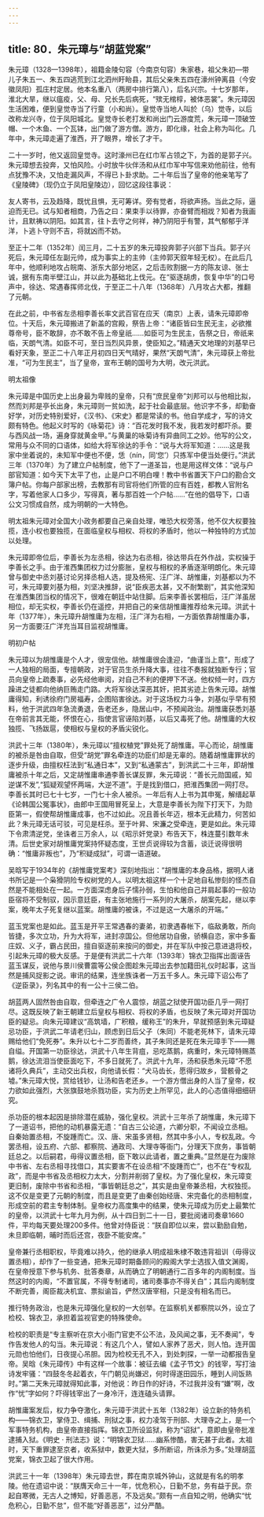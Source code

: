 ```yaml
---
---
---
```

title: 80．朱元璋与“胡蓝党案”
---




朱元璋（1328—1398年），祖籍金陵句容（今南京句容）朱家巷，祖父朱初—带儿子朱五一、朱五四逃荒到江北泗州盱眙县，其后父亲朱五四在濠州钟离县（今安徽凤阳）孤庄村定居。他本名重八（两房中排行第八），后名兴宗。十七岁那年，淮北大旱，继以瘟疫，父、母、兄长先后病死，“殡无棺椁，被体恶裳”。朱元璋因生活困难，便到皇觉寺当了行童（小和尚）。皇觉寺当地人叫於（乌）觉寺，以后改称龙兴寺，位于凤阳城北。皇觉寺长老打发和尚出门云游度荒，朱元璋一顶破笠帽、一个木鱼、一个瓦钵，出门做了游方僧。游方，即化缘，社会上称为叫化。几年中，朱元璋走遍了淮西，开了眼界，增长了才干。

二十一岁时，他又返回皇觉寺。这时濠州已在红巾军占领之下，为首的是郭子兴。朱元璋想去投奔，又怕风险。小时放牛伙伴汤和从红巾军中写信来劝他前往，他有点犹豫不决，又怕走漏风声，不得已卜卦求助。二十年后当了皇帝的他亲笔写了《皇陵碑》（现仍立于凤阳皇陵边），回忆这段往事说：

友人寄书，云及趋降，既忧且惧，无可筹详。旁有觉者，将欲声扬。当此之际，逼迫而无已。试与知者相商，乃告之曰：果束手以待罪，亦奋臂而相戕？知者为我画计，且默祷以阴阳。如其言，往卜去守之何祥，神乃阴阳乎有警，其气郁郁乎洋洋，卜逃卜守则不吉，将就凶而不妨。



至正十二年（1352年）闰三月，二十五岁的朱元璋投奔郭子兴部下当兵。郭子兴死后，朱元璋任左副元帅，成为事实上的主帅（主帅郭天叙年轻无权）。在此后几年中，他顺利地攻占皖南、浙东大部分地区，之后击败割据一方的陈友谅、张士诚，据有东南半壁江山，并以此为基础北上伐元。在“驱逐胡虏，恢复中华”的口号声中，徐达、常遇春挥师北伐，于至正二十八年（1368年）八月攻占大都，推翻了元朝。

在此之前，中书省左丞相李善长率文武百官在应天（南京）上表，请朱元璋即帝位。十天后，朱元璋搬进了新盖的宫殿，祭告上帝：“诸臣皆曰生民无主，必欲推尊帝号，臣不敢辞，亦不敢不告上帝皇祇……如臣可为生民主，告祭之日，帝祇来临，天朗气清。如臣不可，至日当烈风异景，使臣知之。”精通天文地理的刘基早已看好天象，至正二十八年正月初四日天气晴好，果然“天朗气清”，朱元璋获上帝批准，“可为生民主”，当了皇帝，宣布王朝的国号为大明，改元洪武。



明太祖像



朱元璋是中国历史上出身最为卑贱的皇帝，只有“庶民皇帝”刘邦可以与他相比拟，然而刘邦是亭长出身，朱元璋则一贫如洗，起于社会最底层。他识字不多，却勤奋好学，对历史特别爱好，《汉书》、《宋史》都是常读的书。他自学成才，写的诗文颇有特色。他起义时写的《咏菊花》诗：“百花发时我不发，我若发时都吓杀。要与西风战一场，遍身穿就黄金甲。”与黄巢的咏菊诗有异曲同工之妙。他写的公文，常用与众不同的口语体，如给大将军徐达的手令：“说与大将军知道：……这是我家中坐着说的，未知军中便也不便，恁（nín，同‘您’）只拣军中便当处便行。”洪武三年（1370年）为了建立户帖制度，他下了一道圣旨，也是用这样文体：“说与户部官知道：如今天下太平了也，止是户口不明白哩！教中书省置天下户口的勘合文簿户帖。你每户部家出榜，去教那有司官将他们所管的应有百姓，都教人官附名字，写着他家人口多少，写得真，著与那百姓一个户帖……”在他的倡导下，口语公文习惯成自然，成为明朝的一大特色。

明太祖朱元璋对全国大小政务都要自己亲自处理，唯恐大权旁落，他不仅大权要独揽，连小权也要独揽，在面临皇权与相权、将权的矛盾时，他以一种独特的方式加以处理。

朱元璋即帝位后，李善长为左丞相，徐达为右丞相，徐达带兵在外作战，实权操于李善长之手。由于淮西集团权力过分膨胀，皇权与相权的矛盾逐渐明朗化。朱元璋曾与御史中丞刘基讨论另择丞相人选，提及杨宪、汪广洋、胡惟庸，刘基都以为不可，朱元璋要刘基为相，刘坚决推辞，说“臣疾恶太甚，又不耐繁剧”，其实他深知在淮西集团当权的情况下，很难在朝廷中站住脚。后来李善长罢相后，汪广洋虽居相位，却无实权，李善长仍在遥控，并把自己的亲信胡惟庸推荐给朱元璋。洪武十年（1377年），朱元璋升胡惟庸为左相，汪广洋为右相，一方面依靠胡惟庸办事，另一方面要汪广洋充当耳目监视胡惟庸。



明初户帖



朱元璋以为胡惟庸是个人才，很宠信他。胡惟庸很会逢迎，“曲谨当上意”，形成了一人独相的局面，专擅朝政，对于官员生杀升降大事，往往不奏报就独断专行；官员向皇帝上疏奏事，必先经他审阅，对自己不利的便押下不送。他权倾一时，四方躁进之徒都向他纳巨贿走门路。大将军徐达深恶其奸，把其劣迹上告朱元璋。胡惟庸得知，利诱徐府门房福寿，企图陷害徐达。对于这场权力斗争，刘基似乎早有预料，他于洪武四年急流勇退，告老还乡，隐居山中，不预闻政治。胡惟庸获悉刘基在帝前言其无能，怀恨在心，指使言官诬陷刘基，以后又毒死了他。胡惟庸的大权独揽、飞扬跋扈，使相权与皇权的矛盾尖锐化。

洪武十三年（1380年），朱元璋以“擅权植党”罪处死了胡惟庸。平心而论，胡惟庸的被杀是咎由自取，但受“胡党”罪名牵连的功臣们却是无辜的。随着胡惟庸罪状的逐步升级，由擅权枉法到“私通日本”，又到“私通蒙古”，到洪武二十三年，即胡惟庸被杀十年之后，又定胡惟庸串通李善长谋反罪，朱元璋说：“善长元勋国戚，知逆谋不发”,“狐疑观望怀两端，大逆不道”。于是找到借口，把淮西集团一网打尽。李善长其时已七十七岁，一门七十余人被杀。一年后有人上书为其申冤，解缙起草《论韩国公冤事状》，由郎中王国用冒死呈上，大意是李善长为陛下打天下，为勋臣第一，假使帮胡惟庸成事，也不过如此。况且善长年迈，根本无此精力，何苦如此？朱元璋无话可驳，可见是枉杀。至于叶昇、宋濂之受牵连，更是如此。朱元璋下令肃清逆党，坐诛者三万余人，以《昭示奸党录》布告天下，株连蔓引数年未清。后世史家对胡惟庸党案持怀疑态度，王世贞说得较为含蓄，谈迁说得很明确：“惟庸非叛也”，乃“积疑成狱”，可谓一语道破。

吴晗写于1934年的《胡惟庸党案考》深刻地指出：“胡惟庸的本身品格，据明人诸书所记是一个枭猾阴险专权树党的人。以明太祖这样一个十足地自私惨刻的怪杰自然是不能相处在一起。一方面深虑身后子懦孙弱，生怕和他自己并肩起事的一般功臣宿将不受制驭，因示意廷臣，有主张地施行一系列的大屠杀，胡案先起，继以李案，晚年太子死复继以蓝案。胡惟庸的被诛，不过是这一大屠杀的开端。”

蓝玉党案也是如此。蓝玉是开平王常遇春的妻弟，初隶遇春帐下，临敌勇敢，所向皆捷，多次立功，升为大将军，进封凉国公。但他居功自傲，骄横自恣，家中多畜庄奴、义子，霸占民田，擅自驱逐前来按问的御史，并在军队中按己意进退将校，引起朱元璋的极大反感。于是便有洪武二十六年（1393年）锦衣卫指挥出面诬告蓝玉谋反，说他与景川侯曹震等公侯企图趁朱元璋出去参加籍田礼仪时起事，这当然是捕风捉影之说。审讯的结果，连坐族诛者一万五千多人。朱元璋下诏公布了《逆臣录》，列名其中的有一公十三侯二伯。

胡蓝两人固然咎由自取，但牵连之广令人震惊，胡蓝之狱使开国功臣几乎一网打尽。这既反映了新王朝建立后皇权与相权、将权的矛盾，也反映了朱元璋对开国功臣的疑忌。向朱元璋建议“高筑墙，广积粮，缓称王”的朱升，早就预感到朱元璋疑忌功臣，于洪武二年请老归山，顾虑到日后父子（朱同）不能老死林下，请朱元璋赐给他们“免死券”。朱升以七十二岁而善终，其子朱同还是死在朱元璋手下——赐自缢。开国第一功臣徐达，洪武十八年生背疽，忌吃蒸鹅，病重时，朱元璋特赐蒸鹅，徐达流泪当使臣面吃下，不多日就死了。洪武十九年，汤和获悉朱元璋“不愿诸将久典兵”，主动交出兵权，向他请长假：“犬马齿长，愿得归故乡，营骸骨之墟。”朱元璋大悦，赏给钱钞，让汤和告老还乡。一个游方僧出身的人当了皇帝，权力欲如此强烈，大张旗鼓地杀戮功臣，实为历史上所罕见，此人的心态值得细细研究。

杀功臣的根本起因是排除潜在威胁，强化皇权。洪武十三年杀了胡惟庸，朱元璋下了一道诏书，把他的动机暴露无遗：“自古三公论道，六卿分职，不闻设立丞相。自秦始置丞相，不旋踵而亡。汉、唐、宋虽多贤相，然其中多小人，专权乱政。今罢丞相，设五府、六部、都察院、通政司、大理寺等衙门，分理天下庶务，事皆朝廷总之。以后嗣君，毋得议置丞相，臣下敢以此请者，置之重典。”显然是在为废除中书省、左右丞相寻找借口，其实要害不在设丞相“不旋踵而亡”，也不在“专权乱政”，而是中书省及丞相权力太大，分割并削弱了皇权。为了强化皇权，朱元璋变更旧制，废除中书省和丞相，“事皆朝廷总之”，其实是由皇帝兼丞相，大权独揽。这不仅是变更了元朝的制度，而且是变更了由秦创始经唐、宋完备化的丞相制度，形成空前的君主专制体制。皇帝权力高度集中的结果，使朱元璋成为历史上最繁忙的皇帝，以洪武十七年九月为例，从十四日到二十一日，要批阅诸司奏章1660件，平均每天要处理200多件。他曾对侍臣说：“朕自即位以来，尝以勤励自勉，未旦即临朝，晡时而后还宫，夜卧不能安席。”

皇帝兼行丞相职权，毕竟难以持久，他的继承人明成祖朱棣不敢违背祖训（毋得议置丞相），却作了一些变通，把朱元璋时期备顾问的殿阁大学士选拔入值文渊阁，在皇帝授意下参与机务、批答奏章，从而确立了明朝通行二百多年的内阁制度。当然这时的内阁，“不置官属，不得专制诸司，诸司奏事亦不得关白”；其后内阁制度不断完善，阁臣裁决机宜、票拟谕旨，俨然汉唐宰相，只是没有相名而已。

推行特务政治，也是朱元璋强化皇权的一大创举。在监察机关都察院以外，设立了检校、锦衣卫，承担着监视官吏的特殊使命。

检校的职责是“专主察听在京大小衙门官吏不公不法，及风闻之事，无不奏闻”，专作告发他人的勾当。朱元璋说：有这几个人，譬如人家养了恶犬，则人怕。连开国元勋也怕他们，日夜提心吊胆。因为检校无孔不入，到处刺探，一举一动都报告皇帝。吴晗《朱元璋传》中有这样一个故事：被征去编《孟子节文》的钱宰，写打油诗发牢骚：“四鼓冬冬起着衣，午门朝见尚嫌迟，何时得遂田园乐，睡到人间饭熟时。”第二天朱元璋就得知此事，对他说：昨日作的好诗，不过我并没有“嫌”啊，改作“忧”字如何？吓得钱宰出了一身冷汗，连连磕头请罪。

胡惟庸案发后，权力争夺激化，朱元璋于洪武十五年（1382年）设立新的特务机构——锦衣卫，掌侍卫、缉捕、刑狱之事，权力凌驾于刑部、大理寺之上，是一个军事特务机构，由皇帝直接指挥。锦衣卫所设监狱，称为“诏狱”，意即由皇帝批准逮捕入狱。《明史 · 刑法志》说：“明锦衣卫狱……幽系惨酷，害无甚于此者。太祖时，天下重罪逮至京者，收系狱中，数更大狱，多所断诏，所诛杀为多。”处理胡蓝党案，锦衣卫起了很大作用。

洪武三十一年（1398年）朱元璋去世，葬在南京城外钟山，这就是有名的明孝陵。他在遗诏中说：“朕膺天命三十一年，忧危积心，日勤不怠，务有益于民。奈起自寒微，无古人之博知，好善恶恶，不及远矣。”颇有一点自知之明，他确实“忧危积心，日勤不怠”，但不能“好善恶恶”，过分严酷。